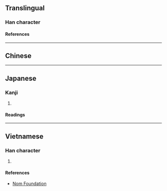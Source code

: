 {{character info}}
==Translingual==

===Han character===
{{Han char|rn=46|rad=山|as=13|sn=16|four=25732|canj=UTWV|ids=⿰山農}}

====References====
{{Han ref|kx=0320.180|dkj=08505|hdz=10800.140|uh=5DA9}}

----

==Chinese==
{{zh-see|峱|v}}

----

==Japanese==

===Kanji===
{{ja-kanji|grade=|rs=山13}}

# {{rfdef|ja|sort=山13}}

====Readings====
{{ja-readings
|on=だう
}}

----

==Vietnamese==

===Han character===
{{vi-readings|rs=山13|reading=[[nổng]], [[nùng]]}}

# {{rfdef|vi|sort=山13}}

====References====
* [http://nomfoundation.org/common/nom_details.php?codepoint=5da9 Nom Foundation]